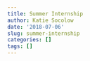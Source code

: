```yaml
---
title: Summer Internship
author: Katie Socolow
date: '2018-07-06'
slug: summer-internship
categories: []
tags: []
---
```


